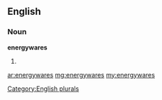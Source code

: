==English==

===Noun===
'''energywares'''

# {{plural of|[[energyware]]}}

[[Category:English plurals]]

[[ar:energywares]]
[[mg:energywares]]
[[my:energywares]]